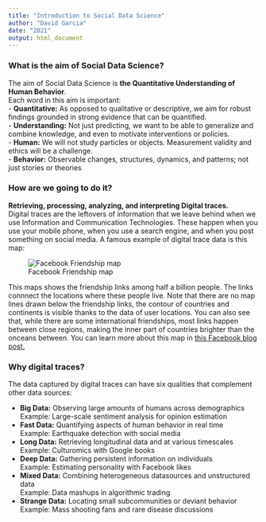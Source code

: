 ```yaml
---
title: "Introduction to Social Data Science"
author: "David Garcia"
date: "2021"
output: html_document
---
```


### What is the aim of Social Data Science?

The aim of Social Data Science is **the Quantitative Understanding of Human Behavior**.  
Each word in this aim is important:  
- **Quantitative:** As opposed to qualitative or descriptive, we aim for robust findings grounded in strong evidence that can be quantified.  
- **Understanding:** Not just predicting, we want to be able to generalize and combine knowledge, and even to motivate interventions or policies.  
- **Human:**  We will not study particles or objects. Measurement validity and ethics will be a challenge.  
- **Behavior:** Observable changes, structures, dynamics, and patterns; not just stories or theories

###  How are we going to do it?
**Retrieving, processing, analyzing, and interpreting Digital traces.**  
Digital traces are the leftovers of information that we leave behind when we use Information and Communication Technologies. These happen when you use your mobile phone, when you use a search engine, and when you post something on social media. A famous example of digital trace data is this map:

![Facebook Friendship map](FBMap.png)

This maps shows the friendship links among half a billion people. The links connnect the locations where these people live. Note that there are no map lines drawn below the friendship links, the contour of countries and continents is visible thanks to the data of user locations. You can also see that, while there are some international friendships, most links happen between close regions, making the inner part of countries brighter than the onceans between. You can learn more about this map in [this Facebook blog post.](https://www.facebook.com/notes/facebook-engineering/visualizing-friendships/469716398919)

### Why digital traces?

The data captured by digital traces can have six qualities that complement other data sources:

- **Big Data:** Observing large amounts of humans across demographics  
 Example: Large-scale sentiment analysis for opinion estimation  
- **Fast Data:** Quantifying aspects of human behavior in real time  
 Example: Earthquake detection with social media  
- **Long Data:** Retrieving longitudinal data and at various timescales  
 Example: Culturomics with Google books  
- **Deep Data:** Gathering persistent information on individuals  
 Example: Estimating personality with Facebook likes  
- **Mixed Data:** Combining heterogeneous datasources and unstructured data  
 Example: Data mashups in algorithmic trading  
- **Strange Data:** Locating small subcommunities or deviant behavior  
 Example: Mass shooting fans and rare disease discussions

